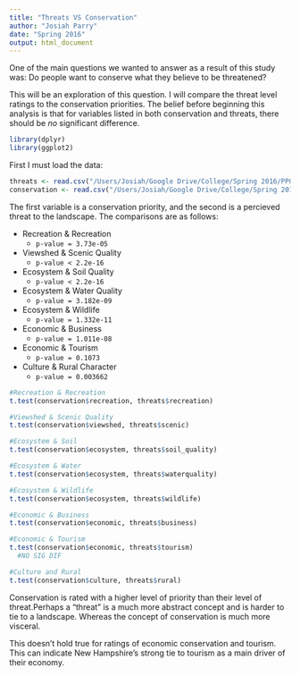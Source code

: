 ```yaml
---
title: "Threats VS Conservation"
author: "Josiah Parry"
date: "Spring 2016"
output: html_document
---
```


One of the main questions we wanted to answer as a result of this study was: Do people want to conserve what they believe to be threatened? 

This will be an exploration of this question. I will compare the threat level ratings to the conservation priorities. The belief before beginning this analysis is that for variables listed in both conservation and threats, there should be *no* significant difference. 

```r
library(dplyr)
library(ggplot2)
```
First I must load the data:
```r
threats <- read.csv("/Users/Josiah/Google Drive/College/Spring 2016/PPGIS/Newfound_GIT/Data/clean_threats.csv")
conservation <- read.csv("/Users/Josiah/Google Drive/College/Spring 2016/PPGIS/Newfound_GIT/Data/clean_conservation.csv")
```

The first variable is a conservation priority, and the second is a percieved threat to the landscape. The comparisons are as follows:
 
 * Recreation & Recreation 
    + `p-value = 3.73e-05`
 * Viewshed & Scenic Quality 
    + `p-value < 2.2e-16`
 * Ecosystem & Soil Quality
    + `p-value < 2.2e-16`
 * Ecosystem & Water Quality
    + `p-value = 3.182e-09`
 * Ecosystem & Wildlife 
    + `p-value = 1.332e-11`
 * Economic & Business
    + `p-value = 1.011e-08`
 * Economic & Tourism
    + `p-value = 0.1073`
 * Culture & Rural Character
    + `p-value = 0.003662`


```r
#Recreation & Recreation
t.test(conservation$recreation, threats$recreation)

#Viewshed & Scenic Quality
t.test(conservation$viewshed, threats$scenic)

#Ecosystem & Soil 
t.test(conservation$ecosystem, threats$soil_quality)

#Ecosystem & Water
t.test(conservation$ecosystem, threats$waterquality)

#Ecosystem & Wildlife
t.test(conservation$ecosystem, threats$wildlife)

#Economic & Business 
t.test(conservation$economic, threats$business)

#Economic & Tourism
t.test(conservation$economic, threats$tourism)
  #NO SIG DIF

#Culture and Rural
t.test(conservation$culture, threats$rural)
```


Conservation is rated with a higher level of priority than their level of threat.Perhaps a "threat" is a much more abstract concept and is harder to tie to a landscape. Whereas the concept of conservation is much more visceral. 

This doesn't hold true for ratings of economic conservation and tourism. This can indicate New Hampshire's strong tie to tourism as a main driver of their economy. 